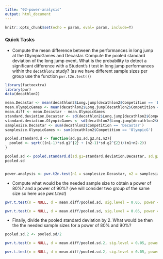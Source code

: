 ```yaml
---
title: "02-power-analysis"
output: html_document
---
```


```r
knitr::opts_chunk$set(echo = param, eval= param, include=T)
```

### Quick Tasks

- Compute the mean difference between the performances in long jump at the OlympicGames and Decastar. Compute the pooled standard deviation of the long jump event. What is the probability to detect a significant difference with a Student's t test in long jump performances within the `decathlon2` study? (as we have different sample sizes per group use the function `pwr.t2n.test()`)

```r

library(factoextra)
library(pwr)
data(decathlon2)

mean.Decastar <- mean(decathlon2$Long.jump[decathlon2$Competition == 'Decastar'])
mean.OlympicGames <- mean(decathlon2$Long.jump[decathlon2$Competition == 'OlympicG'])
mean.diff <- mean.Decastar - mean.OlympicGames
standard.deviation.Decastar <- sd(decathlon2$Long.jump[decathlon2$Competition == 'Decastar'])
standard.deviation.OlympicGames <- sd(decathlon2$Long.jump[decathlon2$Competition == 'OlympicG'])
samplesize.Decastar <- sum(decathlon2$Competition == 'Decastar')
samplesize.OlympicGames <- sum(decathlon2$Competition == 'OlympicG')

pooled.standard.d <- function(sd.g1,sd.g2,n1,n2){
  pooled <- sqrt(((n1-1)*sd.g1^{2} + (n2-1)*sd.g2^{2})/(n1+n2-2))
}

pooled.sd <- pooled.standard.d(sd.g1=standard.deviation.Decastar, sd.g2=standard.deviation.OlympicGames, n1=samplesize.Decastar, n2=samplesize.OlympicGames)
pooled.sd


power.analysis <- pwr.t2n.test(n1 = samplesize.Decastar, n2 = samplesize.OlympicGames, d = mean.diff/pooled.sd, sig.level = 0.05, power = NULL,alternative = c("two.sided"))

```

- Compute what would be the needed sample size to obtain a power of 80%? and a power of 90%? (we will consider two group of the same size so here use *pwr.t.test*)

```r



pwr.t.test(n = NULL, d = mean.diff/pooled.sd, sig.level = 0.05, power = 0.8, alternative = c("two.sided"))

pwr.t.test(n = NULL, d = mean.diff/pooled.sd, sig.level = 0.05, power = 0.9, alternative = c("two.sided"))

```

- Finally, divide the pooled standard deviation by 2. What would be then the the needed sample sizes for a power of 80% and 90%?

```r
pooled.sd.2 <- pooled.sd/2

pwr.t.test(n = NULL, d = mean.diff/pooled.sd.2, sig.level = 0.05, power = 0.8, alternative = c("two.sided"))

pwr.t.test(n = NULL, d = mean.diff/pooled.sd.2, sig.level = 0.05, power = 0.9, alternative = c("two.sided"))

```
